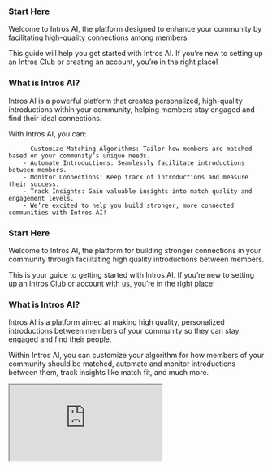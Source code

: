 ### **Start Here**

Welcome to Intros AI, the platform designed to enhance your community by facilitating high-quality connections among members.

This guide will help you get started with Intros AI. If you’re new to setting up an Intros Club or creating an account, you’re in the right place!

### **What is Intros AI?**

Intros AI is a powerful platform that creates personalized, high-quality introductions within your community, helping members stay engaged and find their ideal connections.

With Intros AI, you can:

        - Customize Matching Algorithms: Tailor how members are matched based on your community’s unique needs.
        - Automate Introductions: Seamlessly facilitate introductions between members.
        - Monitor Connections: Keep track of introductions and measure their success.
        - Track Insights: Gain valuable insights into match quality and engagement levels.
        - We’re excited to help you build stronger, more connected communities with Intros AI!

### **Start Here**

Welcome to Intros AI, the platform for building stronger connections in your community through facilitating high quality introductions between members.

This is your guide to getting started with Intros AI. If you’re new to setting up an Intros Club or account with us, you’re in the right place!

### **What is Intros AI?**

Intros AI is a platform aimed at making high quality, personalized introductions between members of your community so they can stay engaged and find their people. 

Within Intros AI, you can customize your algorithm for how members of your community should be matched, automate and monitor introductions between them, track insights like match fit, and much more.


<iframe src="https://capture.navattic.com/clt952om2005k0gjoetyo70wj"></iframe>

        
</div>
